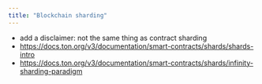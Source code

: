```yaml
---
title: "Blockchain sharding"
---
```


- add a disclaimer: not the same thing as contract sharding
- https://docs.ton.org/v3/documentation/smart-contracts/shards/shards-intro
- https://docs.ton.org/v3/documentation/smart-contracts/shards/infinity-sharding-paradigm